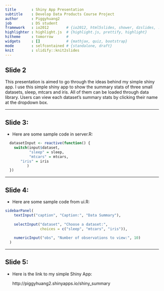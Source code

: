 ```yaml
---
title       : Shiny App Presentation
subtitle    : Develop Data Products Course Project
author      : Piggyhuang2
job         : DS student
framework   : io2012        # {io2012, html5slides, shower, dzslides, ...}
highlighter : highlight.js  # {highlight.js, prettify, highlight}
hitheme     : tomorrow      # 
widgets     : []            # {mathjax, quiz, bootstrap}
mode        : selfcontained # {standalone, draft}
knit        : slidify::knit2slides
---
```


## Slide 2

This presentation is aimed to go through the ideas behind my simple shiny app.
I use this simple shiny app to show the summary stats of three small datasets, 
sleep, mtcars and iris. All of them can be loaded through data library. Users can view 
each dataset's summary stats by clicking their name at the dropdown box.

---


## Slide 3:

* Here are some sample code in server.R:
```r
  datasetInput <- reactive(function() {
    switch(input$dataset,
           "sleep" = sleep,
           "mtcars" = mtcars,
  	   "iris" = iris
          )
  })
```

---

## Slide 4:
* Here are some sample code from ui.R:
```r
sidebarPanel(
    textInput("caption", "Caption:", "Data Summary"),
    
    selectInput("dataset", "Choose a dataset:", 
                choices = c("sleep", "mtcars", "iris")),
    
    numericInput("obs", "Number of observations to view:", 10)
  )
```

---

## Slide 5:

* Here is the link to my simple Shiny App:

  http://piggyhuang2.shinyapps.io/shiny_summary




